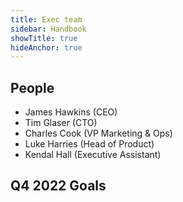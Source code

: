 ```yaml
---
title: Exec team
sidebar: Handbook
showTitle: true
hideAnchor: true
---
```


## People

- James Hawkins (CEO)
- Tim Glaser (CTO)
- Charles Cook (VP Marketing & Ops)
- Luke Harries (Head of Product)
- Kendal Hall (Executive Assistant)

<Mission />

## Q4 2022 Goals

<Objectives />
